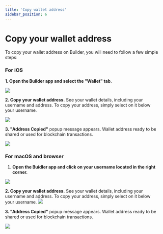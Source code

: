 ```yaml
---
title: 'Copy wallet address'
sidebar_position: 6
---
```


# Copy your wallet address

To copy your wallet address on Builder, you will need to follow a few simple steps:

### For iOS

**1. Open the Builder app and select the "Wallet" tab.**

<div class="mobile-screenshot">

![](../../static/img/using-buidler/copy-address/tab-channel-mobile.png)

</div>

**2. Copy your wallet address.**  See your wallet details, including your username and address. To copy your address, simply select on it below your username.

<div class="mobile-screenshot">

![](../../static/img/using-buidler/copy-address/tab-wallet-copy-location-mobile.png)

</div>

**3. "Address Copied"** popup message appears. Wallet address ready to be shared or used for blockchain transactions.

<div class="mobile-screenshot">

![](../../static/img/using-buidler/copy-address/copy-address-success.png)

</div>

### For macOS and browser

1. **Open the Buidler app and click on your username located in the right corner.**

![](../../static/img/using-buidler/copy-address/mac-copy-address-location.png)


**2. Copy your wallet address.**  See your wallet details, including your username and address. To copy your address, simply select on it below your username.
![](../../static/img/using-buidler/copy-address/mac-wallet-screen.png)


**3. "Address Copied"** popup message appears. Wallet address ready to be shared or used for blockchain transactions.

![](../../static/img/using-buidler/copy-address/mac-copy-address-success.png)
